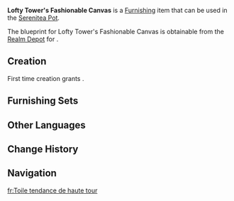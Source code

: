 {{Furnishing Infobox
|id             = 360106
|image          = Item Lofty Tower's Fashionable Canvas.png
|category       = Decoration
|subcategory    = Wall
|quality        = 3
|adeptal_energy = 30
|description    = The standard interior walls of a lofty tower, built from a time-tested brick-and-stone structure for both durability and ease of maintenance. The designer intentionally left a blank space in the center which has been surrounded by relief carvings and metallic ornamentation, offering the homeowner a canvas for their own creative freedom. After all, expressing one's unique take on current trends and fashion through graffiti or other decorative means is an indispensable part of the [[Natlan]]ese lifestyle...
|blueprint      = Realm Depot
}}
'''Lofty Tower's Fashionable Canvas''' is a [[Furnishing]] item that can be used in the [[Serenitea Pot]].

The blueprint for Lofty Tower's Fashionable Canvas is obtainable from the [[Realm Depot]] for {{Item|Realm Currency|30|x=160}}.

==Creation==
First time creation grants {{Item|Trust|24|x=60}}.
{{Recipe
|type = Creation
|time = 14h
|Iron Chunk = 6
|White Iron Chunk = 6
|sort = Iron Chunk;White Iron Chunk
}}

==Furnishing Sets==
{{Craft Usage|type=Furnishing Set}}

==Other Languages==
{{Other Languages
|en       = Lofty Tower's Fashionable Canvas
|zhs      = 「高塔的潮流画布」
|zhs_rm   = 
|zht      = 「高塔的潮流畫布」
|zht_rm   = 
|zh_tl    = 
|ja       = 「高塔流行りのキャンバス」
|ja_rm    = 
|ja_tl    = 
|ko       = 「고탑의 유행을 선도하는 그림판」
|ko_tl    = 
|es       = Lienzo elegante de la torre alta
|es_tl    = High Tower's Elegant Canvas
|fr       = Toile tendance de haute tour
|fr_tl    = High Tower's Fashionable Canvas
|ru       = Изысканное полотно высокой башни
|ru_tl    = 
|th       = "ผ้าใบวาดภาพสุดอินเทรนด์ของหอคอย"
|th_rm    = 
|th_tl    = 
|vi       = Vải Thời Thượng Của Tháp Cao
|vi_tl    = 
|de       = „Modische Leinwand des hohen Turms“
|de_tl    = 
|id       = Kanvas Trendi Menara Megah
|id_tl    = 
|pt       = Tela de Moda da Torre
|pt_tl    = 
|tr       = Uzun Kulenin Şık Tuvali
|tr_tl    = 
|it       = Tela elegante dell'Alta torre
|it_tl    = 
}}

==Change History==
{{Change History|5.3}}

==Navigation==
{{Furnishing Navbox|interior}}

[[fr:Toile tendance de haute tour]]